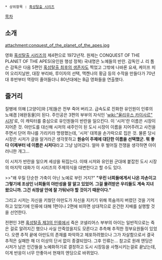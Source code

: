  * 상위항목 : [[혹성탈출 시리즈]]

[[목차]]
== 소개 ==
attachment:conquest_of_the_planet_of_the_apes.jpg

영화 [[혹성탈출 시리즈]]의 제4편으로 1972년작. 원제는 CONQUEST OF THE PLANET OF THE APES(유인원 행성 정복) 국내명은 노예들의 반란. 감독인 J. 리 톰슨 감독은 다음 5편인 [[혹성탈출 최후의 생존자]]도 찍었고 그밖에 나바론 요새, 케이프 피어 오리지날판, 대장 부리바, 루이자의 선택, 맥켄나의 황금 등의 수작을 만들다가 70년대 후반부터 역량이 줄어들더니 80년대에는 B급 영화들을 연출했다. 
== 줄거리 ==
질병에 의해 [고양이]와 [개]들은 전부 죽어 버리고. 급속도로 진화한 유인원이 인류의 노예겸 [애완동물]이 된다. 주인공은 3편의 부부의 자식인 '[[wiki:"율리우스 카이사르" 시저]]'로, 이 캐릭터를 중심으로 유인원들이 반란을 일으킨다. 이 '시저'란 이름은 시장이 지어준 것. 아만도를 대신해 시저의 새주인이 된 도시 시장이 이름을 지어주려고 사전을 주면서 단어 하나를 가리키라 명령했는데, '시저' 대목을 손가락으로 집은 것. 물론 당시 시장은 시저가 글을 알거라곤 생각못하고 '''원숭이 주제에 대단한 이름을 선택했군. 뭐 좋다 이제부터 네 이름은 시저다'''라고 그냥 넘어갔다. 얼마 후 벌어질 전쟁을 생각하면 아이러니한 개그...

이 시저가 반란을 일으켜 세상을 뒤집는다. 이때 시저와 유인원 군대에 붙잡힌 도시 시장의 마지막 대화가 이 시리즈의 주제의식을 대변한다고 할 수도 있다. 

>>"왜 우릴 단순한 가축이 아닌 노예로 부린 거지?" '''"우린 너희들에게서 나온 자손이고 그렇기에 조상인 너희들의 야만성을 잘 알고 있었어. 그걸 물려받은 우리들도 계속 지녀왔으니까. 그건 쇠창살 안에 잘 가둬놔야 할 것이기 때문이다."''' 

그리고 시저는 자신을 키웠던 아만도가 자신을 지키기 위해 목숨까지 버렸던 것을 기억하고 있었기에 인류에 대해 1편이나 2편에 비하면 상대적으로 온건한 지배를 실행할 것을 선언한다. 

전편인 3편 [[혹성탈출 제3의 인류]]에서 죽은 코넬리어스 부부의 아이는 일반적으로는 죽은 걸로 알려지긴 했으나 사실 안죽었을지도 모른다고 추측해 추적한 정부요원들이 있었다. 오랜 추적 끝에 아만도의 존재를 파악하고 체포하려했으나 그가 자살함으로서 결국 추적은 실패한 채 더 이상의 단서 없이 종결되었다. 그후 인류는... 참고로 원래 엔딩은 시저가 남은 인간들을 노예화하기로 결정하고 도시 시장등을 사형시키는걸로 끝났는데, 이게 반응이 너무 안좋아서 현재의 엔딩으로 바뀌었다. 
